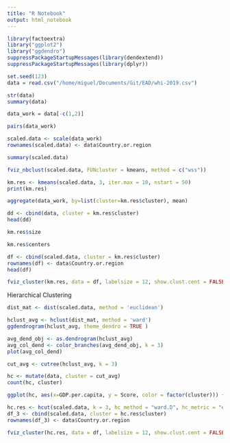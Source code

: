 ```yaml
---
title: "R Notebook"
output: html_notebook
---
```

```r
library(factoextra)
library("ggplot2")
library("ggdendro")
suppressPackageStartupMessages(library(dendextend))
suppressPackageStartupMessages(library(dplyr))
```


```r
set.seed(123)
data = read.csv("/home/miguel/Documents/Git/EAD/whi-2019.csv")
```

```r
str(data)
summary(data)
```


```r
data_work = data[-c(1,2)]
```

```r
pairs(data_work)
```

```r
scaled.data <- scale(data_work)
rownames(scaled.data) <- data$Country.or.region
```

```r
summary(scaled.data)
```


```r
fviz_nbclust(scaled.data, FUNcluster = kmeans, method = c("wss"))
```


```r
km.res <- kmeans(scaled.data, 3, iter.max = 10, nstart = 50)
print(km.res)
```
```r
aggregate(data_work, by=list(cluster=km.res$cluster), mean)
```

```r
dd <- cbind(data, cluster = km.res$cluster)
head(dd)
```

```r
km.res$size
```

```r
km.res$centers
```
```r
df <- cbind(scaled.data, cluster = km.res$cluster)
rownames(df) <- data$Country.or.region
head(df)
```



```r

fviz_cluster(km.res, data = df, labelsize = 12, show.clust.cent = FALSE, repel = TRUE)
```
Hierarchical Clustering


```r
dist_mat <- dist(scaled.data, method = 'euclidean')
```
```r
hclust_avg <- hclust(dist_mat, method = 'ward')
ggdendrogram(hclust_avg, theme_dendro = TRUE )
```

```r
avg_dend_obj <- as.dendrogram(hclust_avg)
avg_col_dend <- color_branches(avg_dend_obj, k = 3)
plot(avg_col_dend)

```

```r
cut_avg <- cutree(hclust_avg, k = 3)
```


```r
hc <- mutate(data, cluster = cut_avg)
count(hc, cluster)
```

```r
ggplot(hc, aes(x=GDP.per.capita, y = Score, color = factor(cluster))) + geom_point()
```

```r
hc.res <- hcut(scaled.data, k = 3, hc_method = "ward.D", hc_metric = "euclidean")
df_3 <- cbind(scaled.data, cluster = hc.res$cluster)
rownames(df_3) <- data$Country.or.region
```

```r
fviz_cluster(hc.res, data = df, labelsize = 12, show.clust.cent = FALSE, repel = TRUE)
```

